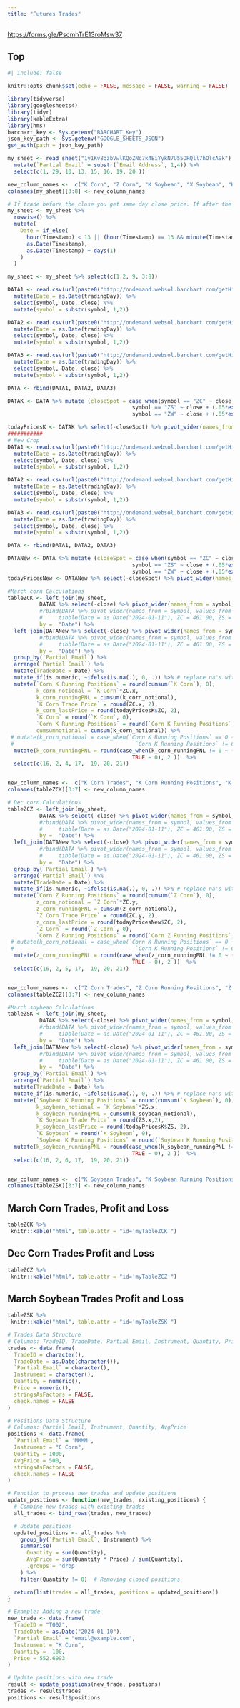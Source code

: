 ```yaml
---
title: "Futures Trades"
---
```


<link rel="stylesheet" type="text/css" href="https://cdn.datatables.net/1.10.24/css/jquery.dataTables.css">

```{=html}
<script type="text/javascript" charset="utf8" src="https://code.jquery.com/jquery-3.5.1.min.js"></script>
```
```{=html}
<script type="text/javascript" charset="utf8" src="https://cdn.datatables.net/1.10.24/js/jquery.dataTables.js"></script>
```
<https://forms.gle/PscmhTrE13roMsw37>

## Top


```r
#| include: false

knitr::opts_chunk$set(echo = FALSE, message = FALSE, warning = FALSE)

library(tidyverse)
library(googlesheets4)
library(tidyr)
library(kableExtra)
library(hms)
barchart_key <- Sys.getenv("BARCHART_Key")
json_key_path <- Sys.getenv("GOOGLE_SHEETS_JSON")
gs4_auth(path = json_key_path)
```

```r
my_sheet <- read_sheet("1y1Kv8qzbVwlKQoZNc7k4EiYykN7U55ORQll7hOlcA9k") %>%
  mutate(`Partial Email` = substr(`Email Address`, 1,4)) %>% 
  select(c(1, 29, 10, 13, 15, 16, 19, 20 ))

new_column_names <-  c("K Corn", "Z Corn", "K Soybean", "X Soybean", "K Wheat", "Z Wheat")
colnames(my_sheet)[3:8] <- new_column_names

# If trade before the close you get same day close price. If after the close, you get next day close price. 
my_sheet <- my_sheet %>%
  rowwise() %>%
  mutate(
    Date = if_else(
      hour(Timestamp) < 13 || (hour(Timestamp) == 13 && minute(Timestamp) < 20),
      as.Date(Timestamp),
      as.Date(Timestamp) + days(1)
    )
  )

my_sheet <- my_sheet %>% select(c(1,2, 9, 3:8))

```

```r

DATA1 <- read.csv(url(paste0("http://ondemand.websol.barchart.com/getHistory.csv?apikey=", barchart_key ,"&symbol=ZCK24&type=daily&startDate=20190101"))) %>%
  mutate(Date = as.Date(tradingDay)) %>% 
  select(symbol, Date, close) %>%
  mutate(symbol = substr(symbol, 1,2)) 

DATA2 <- read.csv(url(paste0("http://ondemand.websol.barchart.com/getHistory.csv?apikey=", barchart_key ,"&symbol=ZSK24&type=daily&startDate=20190101"))) %>%
  mutate(Date = as.Date(tradingDay)) %>% 
  select(symbol, Date, close) %>%
  mutate(symbol = substr(symbol, 1,2))

DATA3 <- read.csv(url(paste0("http://ondemand.websol.barchart.com/getHistory.csv?apikey=", barchart_key ,"&symbol=ZWK24&type=daily&startDate=20190101"))) %>%
  mutate(Date = as.Date(tradingDay)) %>% 
  select(symbol, Date, close) %>%
  mutate(symbol = substr(symbol, 1,2))

DATA <- rbind(DATA1, DATA2, DATA3)

DATAK <- DATA %>% mutate (closeSpot = case_when(symbol == "ZC" ~ close + (.05*exp(close/100 - 450/100) - 25/100)*100,
                                       symbol == "ZS" ~ close + (.05*exp(close/100 - 1260/100) - 50/100)*100,
                                       symbol == "ZW" ~ close + (.05*exp(close/100 - 600/100) - 25/100)*100))

todayPricesK <- DATAK %>% select(-closeSpot) %>% pivot_wider(names_from = symbol, values_from = close) %>% arrange(Date) %>% last()
###########
# New Crop
DATA1 <- read.csv(url(paste0("http://ondemand.websol.barchart.com/getHistory.csv?apikey=", barchart_key ,"&symbol=ZCZ24&type=daily&startDate=20190101"))) %>%
  mutate(Date = as.Date(tradingDay)) %>% 
  select(symbol, Date, close) %>%
  mutate(symbol = substr(symbol, 1,2)) 

DATA2 <- read.csv(url(paste0("http://ondemand.websol.barchart.com/getHistory.csv?apikey=", barchart_key ,"&symbol=ZSX24&type=daily&startDate=20190101"))) %>%
  mutate(Date = as.Date(tradingDay)) %>% 
  select(symbol, Date, close) %>%
  mutate(symbol = substr(symbol, 1,2))

DATA3 <- read.csv(url(paste0("http://ondemand.websol.barchart.com/getHistory.csv?apikey=", barchart_key ,"&symbol=ZWN24&type=daily&startDate=20190101"))) %>%
  mutate(Date = as.Date(tradingDay)) %>% 
  select(symbol, Date, close) %>%
  mutate(symbol = substr(symbol, 1,2))

DATA <- rbind(DATA1, DATA2, DATA3)

DATANew <- DATA %>% mutate (closeSpot = case_when(symbol == "ZC" ~ close + (.05*exp(close/100 - 450/100) - 25/100)*100,
                                       symbol == "ZS" ~ close + (.05*exp(close/100 - 1260/100) - 50/100)*100,
                                       symbol == "ZW" ~ close + (.05*exp(close/100 - 600/100) - 25/100)*100))
todayPricesNew <- DATANew %>% select(-closeSpot) %>% pivot_wider(names_from = symbol, values_from = close) %>% arrange(Date) %>% last()

```

```r
#March corn Calculations
tableZCK <- left_join(my_sheet,  
          DATAK %>% select(-close) %>% pivot_wider(names_from = symbol, values_from = closeSpot), 
          #rbind(DATA %>% pivot_wider(names_from = symbol, values_from = close),
          #     tibble(Date = as.Date("2024-01-11"), ZC = 461.00, ZS = 1230, ZW = 612)), #For testing only DELETE and uncomment line above!
          by =  "Date") %>% 
  left_join(DATANew %>% select(-close) %>% pivot_wider(names_from = symbol, values_from = closeSpot), 
          #rbind(DATA %>% pivot_wider(names_from = symbol, values_from = close),
          #     tibble(Date = as.Date("2024-01-11"), ZC = 461.00, ZS = 1230, ZW = 612)), #For testing only DELETE and uncomment line above!
          by =  "Date") %>%
  group_by(`Partial Email`) %>%
  arrange(`Partial Email`) %>% 
  mutate(TradeDate = Date) %>%
  mutate_if(is.numeric, ~ifelse(is.na(.), 0, .)) %>% # replace na's with zeros becasue it kills cumsum
  mutate(`Corn K Running Positions` = round(cumsum(`K Corn`), 0),
         k_corn_notional = `K Corn`*ZC.x,
         k_corn_runningPNL = cumsum(k_corn_notional),
         `K Corn Trade Price` = round(ZC.x, 2),
         k_corn_lastPrice = round(todayPricesK$ZC, 2), 
         `K Corn` = round(`K Corn`, 0),
         `Corn K Running Positions` = round(`Corn K Running Positions`, 0),
         cumsumnotional = cumsum(k_corn_notional)) %>%
 # mutate(k_corn_notional = case_when(`Corn K Running Positions` == 0 ~ k_corn_notional,
 #                                      `Corn K Running Positions` != 0 ~ k_corn_notional + `K Corn`* k_corn_lastPrice )) %>% 
  mutate(k_corn_runningPNL = round(case_when(k_corn_runningPNL != 0 ~ (-1)*k_corn_runningPNL/100 + `Corn K Running Positions`*k_corn_lastPrice/100,
                                       TRUE ~ 0), 2 ))  %>%
  select(c(16, 2, 4, 17,  19, 20, 21)) 


new_column_names <-  c("K Corn Trades", "K Corn Running Positions", "K Corn Running PNL", "K Corn Trade Price", "K Corn Last Price")
colnames(tableZCK)[3:7] <- new_column_names
```

```r
# Dec corn Calculations
tableZCZ <- left_join(my_sheet,  
          DATAK %>% select(-close) %>% pivot_wider(names_from = symbol, values_from = closeSpot), 
          #rbind(DATA %>% pivot_wider(names_from = symbol, values_from = close),
          #     tibble(Date = as.Date("2024-01-11"), ZC = 461.00, ZS = 1230, ZW = 612)), #For testing only DELETE and uncomment line above!
          by =  "Date") %>% 
  left_join(DATANew %>% select(-close) %>% pivot_wider(names_from = symbol, values_from = closeSpot), 
          #rbind(DATA %>% pivot_wider(names_from = symbol, values_from = close),
          #     tibble(Date = as.Date("2024-01-11"), ZC = 461.00, ZS = 1230, ZW = 612)), #For testing only DELETE and uncomment line above!
          by =  "Date") %>%
  group_by(`Partial Email`) %>%
  arrange(`Partial Email`) %>% 
  mutate(TradeDate = Date) %>%
  mutate_if(is.numeric, ~ifelse(is.na(.), 0, .)) %>% # replace na's with zeros becasue it kills cumsum
  mutate(`Corn Z Running Positions` = round(cumsum(`Z Corn`), 0),
         z_corn_notional = `Z Corn`*ZC.y,
         z_corn_runningPNL = cumsum(z_corn_notional),
         `Z Corn Trade Price` = round(ZC.y, 2),
         z_corn_lastPrice = round(todayPricesNew$ZC, 2), 
         `Z Corn` = round(`Z Corn`, 0),
         `Corn Z Running Positions` = round(`Corn Z Running Positions`, 0)) %>%
 # mutate(k_corn_notional = case_when(`Corn K Running Positions` == 0 ~ k_corn_notional,
 #                                      `Corn K Running Positions` != 0 ~ k_corn_notional + `K Corn`* k_corn_lastPrice )) %>% 
  mutate(z_corn_runningPNL = round(case_when(z_corn_runningPNL != 0 ~ (-1)*z_corn_runningPNL/100 + `Corn Z Running Positions`*z_corn_lastPrice/100,
                                       TRUE ~ 0), 2 ))  %>%
  select(c(16, 2, 5, 17,  19, 20, 21)) 


new_column_names <-  c("Z Corn Trades", "Z Corn Running Positions", "Z Corn Running PNL", "Z Corn Trade Price", "Z Corn Last Price")
colnames(tableZCZ)[3:7] <- new_column_names
```

```r
#March soybean Calculations
tableZSK <- left_join(my_sheet,  
          DATAK %>% select(-close) %>% pivot_wider(names_from = symbol, values_from = closeSpot), 
          #rbind(DATA %>% pivot_wider(names_from = symbol, values_from = close),
          #     tibble(Date = as.Date("2024-01-11"), ZC = 461.00, ZS = 1230, ZW = 612)), #For testing only DELETE and uncomment line above!
          by =  "Date") %>% 
  left_join(DATANew %>% select(-close) %>% pivot_wider(names_from = symbol, values_from = closeSpot), 
          #rbind(DATA %>% pivot_wider(names_from = symbol, values_from = close),
          #     tibble(Date = as.Date("2024-01-11"), ZC = 461.00, ZS = 1230, ZW = 612)), #For testing only DELETE and uncomment line above!
          by =  "Date") %>%
  group_by(`Partial Email`) %>%
  arrange(`Partial Email`) %>% 
  mutate(TradeDate = Date) %>%
  mutate_if(is.numeric, ~ifelse(is.na(.), 0, .)) %>% # replace na's with zeros becasue it kills cumsum
  mutate(`Soybean K Running Positions` = round(cumsum(`K Soybean`), 0),
         k_soybean_notional = `K Soybean`*ZS.x,
         k_soybean_runningPNL = cumsum(k_soybean_notional),
         `K Soybean Trade Price` = round(ZS.x,2),
         k_soybean_lastPrice = round(todayPricesK$ZS, 2), 
         `K Soybean` = round(`K Soybean`, 0),
         `Soybean K Running Positions` = round(`Soybean K Running Positions`, 0)) %>%
  mutate(k_soybean_runningPNL = round(case_when(k_soybean_runningPNL != 0 ~ (-1)*k_soybean_runningPNL/100 + `Soybean K Running Positions`*k_soybean_lastPrice/100,
                                       TRUE ~ 0), 2 ))  %>%
  select(c(16, 2, 6, 17,  19, 20, 21)) 


new_column_names <-  c("K Soybean Trades", "K Soybean Running Positions", "K Soybean Running PNL", "K Soybean Trade Price", "K Soybean Last Price")
colnames(tableZSK)[3:7] <- new_column_names
```

## March Corn Trades, Profit and Loss

```r
tableZCK %>% 
 knitr::kable("html", table.attr = "id='myTableZCK'") 
```

```{=html}
<script>
  $(document).ready( function () {
      $('#myTableZCK').DataTable();
  });
  </script>
```
## Dec Corn Trades Profit and Loss

```r

tableZCZ %>% 
 knitr::kable("html", table.attr = "id='myTableZCZ'") 
```

```{=html}
<script>
  $(document).ready( function () {
      $('#myTableZCZ').DataTable();
  });
  </script>
```
## March Soybean Trades Profit and Loss

```r

tableZSK %>% 
 knitr::kable("html", table.attr = "id='myTableZSK'") 
```

```{=html}
<script>
  $(document).ready( function () {
      $('#myTableZSK').DataTable();
  });
  </script>
```
```r
# Trades Data Structure
# Columns: TradeID, TradeDate, Partial Email, Instrument, Quantity, Price
trades <- data.frame(
  TradeID = character(),
  TradeDate = as.Date(character()),
  `Partial Email` = character(),
  Instrument = character(),
  Quantity = numeric(),
  Price = numeric(),
  stringsAsFactors = FALSE,
  check.names = FALSE
)

# Positions Data Structure
# Columns: Partial Email, Instrument, Quantity, AvgPrice
positions <- data.frame(
  `Partial Email` = 'MMMM',
  Instrument = "C Corn",
  Quantity = 1000,
  AvgPrice = 500,
  stringsAsFactors = FALSE,
  check.names = FALSE
)

# Function to process new trades and update positions
update_positions <- function(new_trades, existing_positions) {
  # Combine new trades with existing trades
  all_trades <- bind_rows(trades, new_trades)

  # Update positions
  updated_positions <- all_trades %>%
    group_by(`Partial Email`, Instrument) %>%
    summarise(
      Quantity = sum(Quantity),
      AvgPrice = sum(Quantity * Price) / sum(Quantity),
      .groups = 'drop'
    ) %>%
    filter(Quantity != 0)  # Removing closed positions

  return(list(trades = all_trades, positions = updated_positions))
}
```

```r
# Example: Adding a new trade
new_trade <- data.frame(
  TradeID = "T002",
  TradeDate = as.Date("2024-01-10"),
  `Partial Email` = "email@example.com",
  Instrument = "K Corn",
  Quantity = -100,
  Price = 552.6993
)

# Update positions with new trade
result <- update_positions(new_trade, positions)
trades <- result$trades
positions <- result$positions
```

